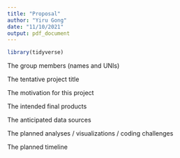```yaml
---
title: "Proposal"
author: "Yiru Gong"
date: "11/10/2021"
output: pdf_document
---
```


```r
library(tidyverse)
```

The group members (names and UNIs)

The tentative project title

The motivation for this project

The intended final products

The anticipated data sources

The planned analyses / visualizations / coding challenges

The planned timeline

